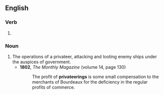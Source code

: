 ==English==

===Verb===
{{head|en|verb form}}

# {{present participle of|privateer|lang=en|nocat=1}}

===Noun===
{{en-noun}}

# The operations of a privateer, attacking and looting enemy ships under the auspices of government.
#* '''1802''', ''The Monthly Magazine'' (volume 14, page 130)
#*: The profit of '''privateerings''' is some small compensation to the merchants of Bourdeaux for the deficiency in the regular profits of commerce.